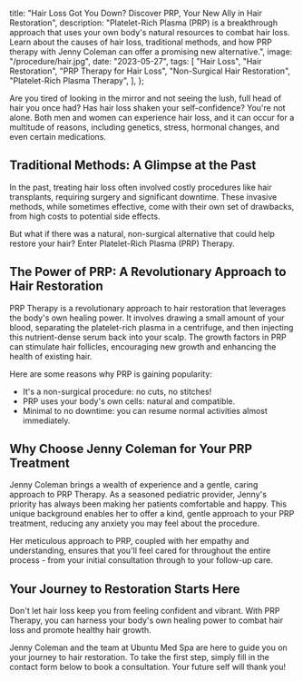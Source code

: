   title: "Hair Loss Got You Down? Discover PRP, Your New Ally in Hair Restoration",
  description:
    "Platelet-Rich Plasma (PRP) is a breakthrough approach that uses your own body's natural resources to combat hair loss. Learn about the causes of hair loss, traditional methods, and how PRP therapy with Jenny Coleman can offer a promising new alternative.",
  image: "/procedure/hair.jpg",
  date: "2023-05-27",
  tags: [
    "Hair Loss",
    "Hair Restoration",
    "PRP Therapy for Hair Loss",
    "Non-Surgical Hair Restoration",
    "Platelet-Rich Plasma Therapy",
  ],
};

Are you tired of looking in the mirror and not seeing the lush, full head of hair you once had? Has hair loss shaken your self-confidence? You're not alone. Both men and women can experience hair loss, and it can occur for a multitude of reasons, including genetics, stress, hormonal changes, and even certain medications.

## Traditional Methods: A Glimpse at the Past

In the past, treating hair loss often involved costly procedures like hair transplants, requiring surgery and significant downtime. These invasive methods, while sometimes effective, come with their own set of drawbacks, from high costs to potential side effects.

But what if there was a natural, non-surgical alternative that could help restore your hair? Enter Platelet-Rich Plasma (PRP) Therapy.

## The Power of PRP: A Revolutionary Approach to Hair Restoration

PRP Therapy is a revolutionary approach to hair restoration that leverages the body's own healing power. It involves drawing a small amount of your blood, separating the platelet-rich plasma in a centrifuge, and then injecting this nutrient-dense serum back into your scalp. The growth factors in PRP can stimulate hair follicles, encouraging new growth and enhancing the health of existing hair.

Here are some reasons why PRP is gaining popularity:

- It's a non-surgical procedure: no cuts, no stitches!
- PRP uses your body's own cells: natural and compatible.
- Minimal to no downtime: you can resume normal activities almost immediately.

## Why Choose Jenny Coleman for Your PRP Treatment

Jenny Coleman brings a wealth of experience and a gentle, caring approach to PRP Therapy. As a seasoned pediatric provider, Jenny's priority has always been making her patients comfortable and happy. This unique background enables her to offer a kind, gentle approach to your PRP treatment, reducing any anxiety you may feel about the procedure.

Her meticulous approach to PRP, coupled with her empathy and understanding, ensures that you'll feel cared for throughout the entire process - from your initial consultation through to your follow-up care.

## Your Journey to Restoration Starts Here

Don't let hair loss keep you from feeling confident and vibrant. With PRP Therapy, you can harness your body's own healing power to combat hair loss and promote healthy hair growth.

Jenny Coleman and the team at Ubuntu Med Spa are here to guide you on your journey to hair restoration. To take the first step, simply fill in the contact form below to book a consultation. Your future self will thank you!

